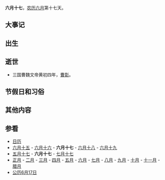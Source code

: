 {{Lunar06Calendar}}
'''六月十七'''，[[农历|农历]][[六月_(农历)|六月]]第十七天。

==大事记==

==出生==

==逝世==
*三国曹魏文帝黄初四年，[[曹彰|曹彰]]。

==节假日和习俗==

==其他内容==

==参看==
*[[历史上的今天|日历]]
*[[六月十五|六月十五]] - [[六月十六|六月十六]] - '''六月十七''' - [[六月十八|六月十八]] - [[六月十九|六月十九]] 
*[[五月十七|五月十七]] - '''六月十七''' - [[七月十七|七月十七]]
*[[正月|正月]] - [[二月_(农历)|二月]] - [[三月_(农历)|三月]] - [[四月_(农历)|四月]] - [[五月_(农历)|五月]] - [[六月_(农历)|六月]] - [[七月_(农历)|七月]] - [[八月_(农历)|八月]] - [[九月_(农历)|九月]] - [[十月_(农历)|十月]] - [[十一月_(农历)|十一月]] - [[腊月|腊月]]
*[[公历|公历]][[6月17日|6月17日]]